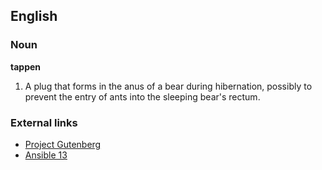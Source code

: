 ==English==

===Noun===
'''tappen'''

# A plug that forms in the anus of a bear during hibernation, possibly to prevent the entry of ants into the sleeping bear's rectum. 

===External links===
*[http://www2.cddc.vt.edu/gutenberg/etext05/8032410h.htm#13 Project Gutenberg]
*[http://www.ansible.co.uk/Ansible/a13.html Ansible 13]

{{rfc}}